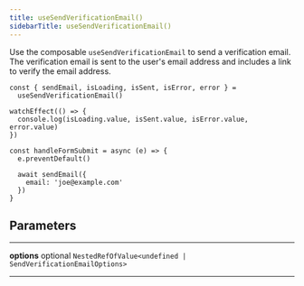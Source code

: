 ```yaml
---
title: useSendVerificationEmail()
sidebarTitle: useSendVerificationEmail()
---
```


Use the composable `useSendVerificationEmail` to send a verification email. The verification email is sent to the user's email address and includes a link to verify the email address.

```tsx
const { sendEmail, isLoading, isSent, isError, error } =
  useSendVerificationEmail()

watchEffect(() => {
  console.log(isLoading.value, isSent.value, isError.value, error.value)
})

const handleFormSubmit = async (e) => {
  e.preventDefault()

  await sendEmail({
    email: 'joe@example.com'
  })
}
```

## Parameters

---

**<span className="parameter-name">options</span>** <span className="optional-status">optional</span> <code>NestedRefOfValue&lt;undefined &#124; SendVerificationEmailOptions&gt;</code>

---
